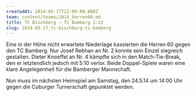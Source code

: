 ```yaml
---
createdAt: 2014-05-17T22:00:00.000Z
team: content/teams/2014_herren60.md
title: TC Bischberg – TC Bamberg 2:12
slug: 2014-05-17_tc-bischberg-tc-bamberg
---
```

Eine in der Höhe nicht erwartete Niederlage kassierten die Herren 60 gegen den TC Bamberg.
Nur Josef Rebhan an Nr. 2 konnte sein Einzel siegreich gestalten.
Dieter Knoeffel an Nr. 4 kämpfte sich in den Match-Tie-Break, den er letztendlich jedoch mit 5:10 verlor.
Beide Doppel-Spiele waren eine klare Angelegenheit für die Bamberger Mannschaft.

Nun muss im nächsten Heimspiel am Samstag, den 24.5.14 um 14:00 Uhr gegen die Coburger Turnerschaft gepunktet werden.
